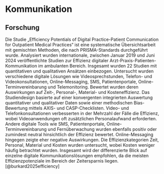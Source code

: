 # Kommunikation

## Forschung

Die Studie „Efficiency Potentials of Digital Practice-Patient Communication for Outpatient Medical Practices“ ist eine systematische Übersichtsarbeit mit gemischten Methoden, die nach PRISMA-Standards durchgeführt wurde. Analysiert wurden internationale, zwischen Januar 2019 und Juni 2024 veröffentlichte Studien zur Effizienz digitaler Arzt-Praxis-Patienten-Kommunikation im ambulanten Bereich. Insgesamt wurden 22 Studien mit quantitativen und qualitativen Ansätzen einbezogen. Untersucht wurden verschiedene digitale Lösungen wie Videosprechstunden, Telefon- und Videokonsultationen, Online-Messaging, SMS, Patientenportale, Online-Terminvereinbarung und Telemonitoring. Bewertet wurden deren Auswirkungen auf Zeit-, Personal-, Material- und Kosteneffizienz. Das Studiendesign basierte auf einer konvergenten integrierten Auswertung quantitativer und qualitativer Daten sowie einer methodischen Bias-Bewertung mittels AXIS- und CASP-Checklisten. Video- und Telefonkonsultationen verbesserten in der Mehrzahl der Fälle die Effizienz, wobei Videoanwendungen oft zusätzlichen Personalaufwand erforderten. Andere digitale Tools wie SMS, Patientenportale, Online-Terminvereinbarung und Fernüberwachung wurden ebenfalls positiv oder zumindest neutral hinsichtlich der Effizienz bewertet. Online-Messaging hingegen zeigte eher negative Auswirkungen. Die Effizienzkategorien Zeit, Personal, Material und Kosten wurden untersucht, wobei Kosten weniger häufig betrachtet wurden. Insgesamt wird der differenzierte Blick auf einzelne digitale Kommunikationslösungen empfohlen, da die meisten Effizienzpotenziale im Bereich der Zeitersparnis liegen. [@burkard2025efficiency]
